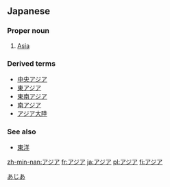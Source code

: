 == Japanese ==
===Proper noun===
{{ja-pos|ka|proper|hira=あじあ|rom=ajia}}
# [[Asia]]


===Derived terms===
*[[中央アジア]]
*[[東アジア]]
*[[東南アジア]]
*[[南アジア]]
*[[アジア大陸]]


===See also===
*[[東洋]]

[[Category:ja:Continents|あじあ]]

[[zh-min-nan:アジア]]
[[fr:アジア]]
[[ja:アジア]]
[[pl:アジア]]
[[fi:アジア]]